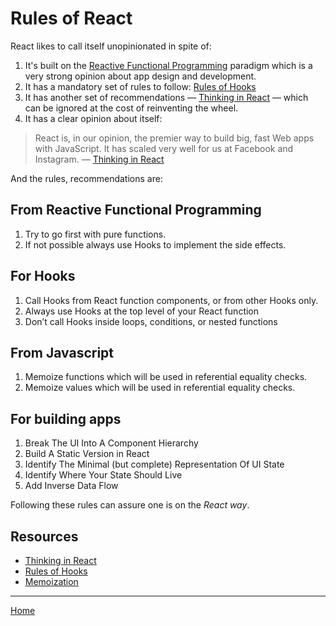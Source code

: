 

<Meta title="Rules of React" component={RulesOfReact} />

# Rules of React

React likes to call itself unopinionated in spite of:

1. It's built on the [Reactive Functional Programming](<(./?path=/docs/thinkinginreact)>) paradigm which is a very strong opinion about app design and development.
2. It has a mandatory set of rules to follow: [Rules of Hooks](https://reactjs.org/docs/hooks-rules.html)
3. It has another set of recommendations &mdash; [Thinking in React](https://reactjs.org/docs/thinking-in-react.html) &mdash; which can be ignored at the cost of reinventing the wheel.
4. It has a clear opinion about itself:

> React is, in our opinion, the premier way to build big, fast Web apps with JavaScript. It has scaled very well for us at Facebook and Instagram. &mdash; [Thinking in React](https://reactjs.org/docs/thinking-in-react.html)

And the rules, recommendations are:

## From Reactive Functional Programming

1. Try to go first with pure functions.
2. If not possible always use Hooks to implement the side effects.

## For Hooks

1. Call Hooks from React function components, or from other Hooks only.
2. Always use Hooks at the top level of your React function
3. Don’t call Hooks inside loops, conditions, or nested functions

## From Javascript

1. Memoize functions which will be used in referential equality checks.
2. Memoize values which will be used in referential equality checks.

## For building apps

1. Break The UI Into A Component Hierarchy
2. Build A Static Version in React
3. Identify The Minimal (but complete) Representation Of UI State
4. Identify Where Your State Should Live
5. Add Inverse Data Flow

Following these rules can assure one is on the _React way_.

## Resources

- [Thinking in React](https://reactjs.org/docs/thinking-in-react.html)
- [Rules of Hooks](https://reactjs.org/docs/hooks-rules.html)
- [Memoization](./?path=/docs/home--storybookdocsonly)

---

[Home](./?path=/docs/home--storybookdocsonly)
